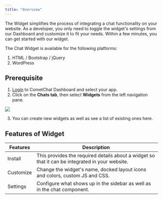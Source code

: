 ```yaml
---
title: "Overview"
---
```


The Widget simplifies the process of integrating a chat functionality on your website. As a developer, you only need to toggle the widget's settings from our Dashboard and customize it to fit your needs. Within a few minutes, you can get started with our widget.

The Chat Widget is available for the following platforms:

1. HTML / Bootstrap / jQuery
2. WordPress

## Prerequisite

1. [Login](https://app.cometchat.com/login) to CometChat Dashboard and select your app.
2. Click on the **Chats tab**, then select **Widgets** from the left navigation pane.

<Frame>
  <img src="/images/22087faf-cometchat-dashboard-widget-landing-page-d80347fbe5aaaf9e51f67caace0e114c.png" />
</Frame>

3. You can create new widgets as well as see a list of existing ones here.

## Features of Widget

| Features  | Description                                                                                     |
| --------- | ----------------------------------------------------------------------------------------------- |
| Install   | This provides the required details about a widget so that it can be integrated in your website. |
| Customize | Change the widget's name, docked layout icons and colors, custom JS and CSS.                    |
| Settings  | Configure what shows up in the sidebar as well as in the chat component.                        |
